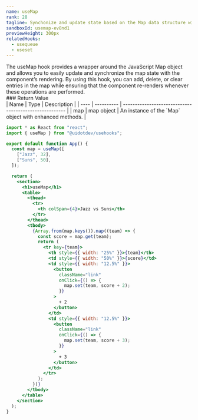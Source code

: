 ```yaml
---
name: useMap
rank: 28
tagline: Synchonize and update state based on the Map data structure with useMap.
sandboxId: usemap-ev8nd1
previewHeight: 300px
relatedHooks:
  - usequeue
  - useset
---
```



<HookDescription name={frontmatter.name}>
  The useMap hook provides a wrapper around the JavaScript Map object and allows
  you to easily update and synchronize the map state with the component’s
  rendering. By using this hook, you can add, delete, or clear entries in the
  map while ensuring that the component re-renders whenever these operations are
  performed.
</HookDescription>

<div class="reference">
  ### Return Value

  <div class="table-container">
  | Name | Type       | Description                                            |
  | ---- | ---------- | ------------------------------------------------------ |
  | map  | map object | An instance of the `Map` object with enhanced methods. |
  </div>
</div>

<CodePreview
  sandboxId={frontmatter.sandboxId}
  previewHeight={frontmatter.previewHeight}
/>

<StaticCodeContainer>

```jsx
import * as React from "react";
import { useMap } from "@uidotdev/usehooks";

export default function App() {
  const map = useMap([
    ["Jazz", 32],
    ["Suns", 50],
  ]);

  return (
    <section>
      <h1>useMap</h1>
      <table>
        <thead>
          <tr>
            <th colSpan={4}>Jazz vs Suns</th>
          </tr>
        </thead>
        <tbody>
          {Array.from(map.keys()).map((team) => {
            const score = map.get(team);
            return (
              <tr key={team}>
                <th style={{ width: "25%" }}>{team}</th>
                <td style={{ width: "50%" }}>{score}</td>
                <td style={{ width: "12.5%" }}>
                  <button
                    className="link"
                    onClick={() => {
                      map.set(team, score + 2);
                    }}
                  >
                    + 2
                  </button>
                </td>
                <td style={{ width: "12.5%" }}>
                  <button
                    className="link"
                    onClick={() => {
                      map.set(team, score + 3);
                    }}
                  >
                    + 3
                  </button>
                </td>
              </tr>
            );
          })}
        </tbody>
      </table>
    </section>
  );
}
```

</StaticCodeContainer>
